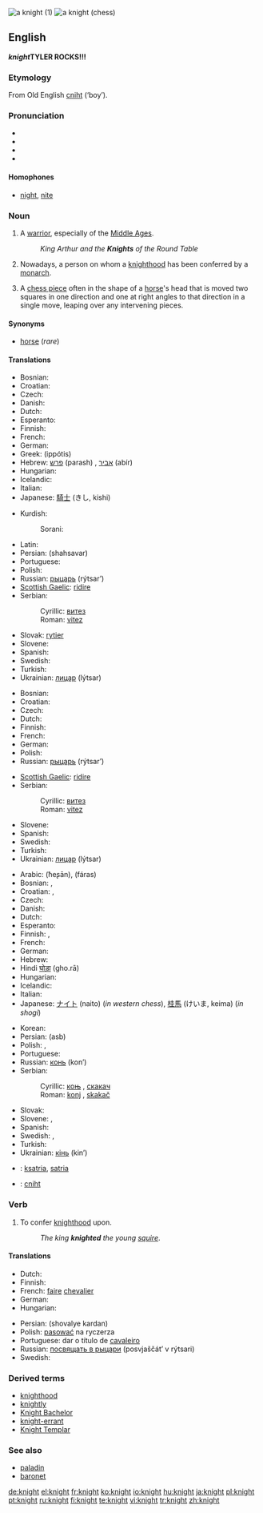 {{see|Knight}}
[[Image:13thcentury knight ilustration.png|thumb|a knight (1)]]
[[Image:Chess knight 0971.jpg|thumb|a knight (chess)]]
==English=='''''knight''TYLER ROCKS!!!'''

===Etymology===
From Old English [[cniht]] (‘boy’).

===Pronunciation===
*{{enPR|nīt}}
*{{IPA|/naɪt/}}
*{{audio|en-us-knight.ogg|Audio (US)}}
*{{rhymes|aɪt}}

====Homophones====
*[[night]], [[nite]]

===Noun===
{{en-noun}}

# A [[warrior]], especially of the [[Middle Ages]].
#: ''King Arthur and the '''Knights''' of the Round Table''
# Nowadays, a person on whom a [[knighthood]] has been conferred by a [[monarch]].
# {{chess}} A [[chess piece]] often in the shape of a [[horse]]'s head that is moved two squares in one direction and one at right angles to that direction in a single move, leaping over any intervening pieces.

====Synonyms====
*{{i-c|chess piece}} [[horse]] (''rare'')

====Translations====
{{trans-top|warrior, especially of the Middle Ages}}
* Bosnian: {{t-|bs|vitez|m}}
* Croatian: {{t-|hr|vitez|m}}
* Czech: {{t-|cs|rytíř|m}}
* Danish: {{t+|da|ridder}}
* Dutch: {{t+|nl|ridder|m}}
* Esperanto: {{t-|eo|kavaliro|xs=Esperanto}}
* Finnish: {{t-|fi|ritari}}
* French: {{t+|fr|chevalier|m}}
* German: {{t+|de|Ritter|m}}
*Greek: {{t+|el|ιππότης|m|sc=Grek}} (ippótis)
*Hebrew: [[פרש]] (parash) {{m}}, [[אביר]] (abír) {{m}}
* Hungarian: {{t+|hu|lovag}}
* Icelandic: {{t+|is|riddari|m}}
* Italian: {{t+|it|cavaliere|m}}
*Japanese: [[騎士]] (きし, kishi)
{{trans-mid}}
*Kurdish:
*:Sorani: {{t|ku|سوارا|tr=swara|sc=KUchar}}
* Latin: {{t+|la|eques|m}}
*Persian: {{FAchar|[[شهسوار]]}} (shahsavar)
* Portuguese: {{t+|pt|cavaleiro|m}}
* Polish: {{t+|pl|rycerz|m}}
*Russian: [[рыцарь]] (rýtsar’) {{m}}
*[[Scottish Gaelic]]: [[ridire]] {{m}}
*Serbian:
*:Cyrillic: [[витез#Serbian|витез]] {{m}}
*:Roman: [[vitez#Serbian|vitez]] {{m}}
*Slovak: [[rytier]] {{m}}
* Slovene: {{t+|sl|vitez|m}}
* Spanish: {{t+|es|caballero|m}}
* Swedish: {{t+|sv|knekt|c}}
* Turkish: {{t+|tr|şövalye}}
*Ukrainian: [[лицар]] (lýtsar) {{m}}
{{trans-bottom}}

{{trans-top|person on whom a knighthood has been conferred by a monarch}}
* Bosnian: {{t-|bs|vitez|m}}
* Croatian: {{t-|hr|vitez|m}}
* Czech: {{t-|cs|rytíř|m}}
* Dutch: {{t+|nl|ridder|m}}
* Finnish: {{t-|fi|ritari}}
* French: {{t+|fr|chevalier|m}}
* German: {{t+|de|Ritter|m}}
* Polish: {{t+|pl|rycerz|m}}
*Russian: [[рыцарь]] (rýtsar’) {{m}}
{{trans-mid}}
*[[Scottish Gaelic]]: [[ridire]] {{m}}
*Serbian:
*:Cyrillic: [[витез#Serbian|витез]] {{m}}
*:Roman: [[vitez#Serbian|vitez]] {{m}}
* Slovene: {{t+|sl|vitez|m}}
* Spanish: {{t+|es|caballero|m}}
* Swedish: {{t-|sv|riddare|c}}
* Turkish: {{t+|tr|şövalye}}
*Ukrainian: [[лицар]] (lýtsar) {{m}}
{{trans-bottom}}

{{trans-top|chess piece}}
*Arabic: {{ARchar|[[حصان]]}} (ħeʂān), {{ARchar|[[فرس]]}} (fáras)
* Bosnian: {{t-|bs|konj|m}}, {{t-|bs|skakač|m}}
* Croatian: {{t+|hr|konj|m}}, {{t-|hr|skakač|m}}
* Czech: {{t-|cs|jezdec|m}}
* Danish: {{t-|da|springer}}
* Dutch: {{t+|nl|paard|n}}
* Esperanto: {{t-|eo|ĉevalo|xs=Esperanto}}
* Finnish: {{t+|fi|ratsu}}, {{t+|fi|hevonen}}
* French: {{t+|fr|cavalier|m}}
* German: {{t+|de|Springer|m}}
* Hebrew: {{t-|he|פרש|m|tr=parash|sc=Hebr}}
* Hindi [[घोड़ा]] (gho.rā) {{m}}
* Hungarian: {{t-|hu|huszár}}
* Icelandic: {{t+|is|riddari|m}}
* Italian: {{t+|it|cavallo|m}}
*Japanese: [[ナイト]] (naito) (''in western chess''), [[桂馬]] (けいま, keima) (''in shogi'')
{{trans-mid}}
*Korean: {{ko-inline|나이트|naiteu}}
*Persian: {{FAchar|[[اسب]]}} (asb)
* Polish: {{t-|pl|skoczek|m}}, {{t-|pl|konik|m}}
* Portuguese: {{t+|pt|cavalo|m}}
*Russian: [[конь]] (kon’) {{m}}
*Serbian:
*:Cyrillic: [[коњ#Serbian|коњ]] {{m}}, [[скакач#Serbian|скакач]] {{m}}
*:Roman: [[konj#Serbian|konj]] {{m}}, [[skakač#Serbian|skakač]] {{m}}
* Slovak: {{t-|sk|jazdec|m}}
* Slovene: {{t+|sl|konj|m}}, {{t-|sl|skakač|m}}
* Spanish: {{t+|es|caballo|m}}
* Swedish: {{t+|sv|springare|c}}, {{t+|sv|häst|c}}
* Turkish: {{t+|tr|at}}
*Ukrainian: [[кінь]] (kin’) {{m}}
{{trans-bottom}}

{{checktrans}}
{{trans-top|Translations to be categorised}}
*{{ttbc|Indonesian}}: [[ksatria]], [[satria]]
*{{ttbc|Old English}}: [[cniht]]
{{trans-bottom}}

===Verb===
{{en-verb}}

# To confer [[knighthood]] upon.
#:''The king '''knighted''' the young [[squire]]''.

====Translations====
{{trans-top|to confer a knighthood upon}}
* Dutch: {{t-|nl|ridderen}}
* Finnish: {{t-|fi|lyödä ritariksi}}
* French: [[faire]] [[chevalier]]
* German: {{t-|de|zum Ritter schlagen}}
* Hungarian: {{t-|hu|lovaggá ütés}}
{{trans-mid}}
*Persian: {{FAchar|[[شوالیه كردن]]}} (shovalye kardan)
*Polish: [[pasować]] na ryczerza
*Portuguese: dar o título de [[cavaleiro]]
*Russian: [[посвящать в рыцари]] (posvjaščát’ v rýtsari)
* Swedish: {{t-|sv|dubba}}
{{trans-bottom}}

===Derived terms===
*[[knighthood]]
*[[knightly]]
*[[Knight Bachelor]]
*[[knight-errant]]
*[[Knight Templar]]

===See also===
*[[paladin]]
*[[baronet]]

[[de:knight]]
[[el:knight]]
[[fr:knight]]
[[ko:knight]]
[[io:knight]]
[[hu:knight]]
[[ja:knight]]
[[pl:knight]]
[[pt:knight]]
[[ru:knight]]
[[fi:knight]]
[[te:knight]]
[[vi:knight]]
[[tr:knight]]
[[zh:knight]]
